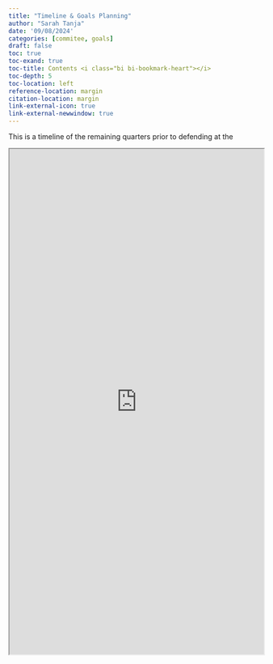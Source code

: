 ```yaml
---
title: "Timeline & Goals Planning"
author: "Sarah Tanja"
date: '09/08/2024'
categories: [commitee, goals]
draft: false
toc: true
toc-exand: true
toc-title: Contents <i class="bi bi-bookmark-heart"></i>
toc-depth: 5
toc-location: left
reference-location: margin
citation-location: margin
link-external-icon: true
link-external-newwindow: true
---
```


This is a timeline of the remaining quarters prior to defending at the 

<iframe src="https://docs.google.com/spreadsheets/d/e/2PACX-1vS-FltS0gz5v6VDqsQWJwW0jDbWHTP0Jkc9JmMBL4_0tbcKZqxzAEJp5i3mxbxD8DZ8RxsXmvY7P9X8/pubhtml?gid=0&single=true"
        width="100%" 
        height="1000px">

</iframe>
